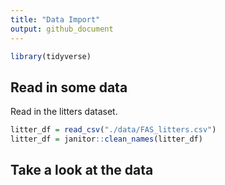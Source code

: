 ```yaml
---
title: "Data Import"
output: github_document
---
```


```r
library(tidyverse)
```

## Read in some data

Read in the litters dataset.

```r
litter_df = read_csv("./data/FAS_litters.csv")
litter_df = janitor::clean_names(litter_df)
```

## Take a look at the data

